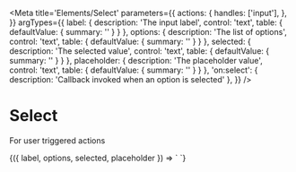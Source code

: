
<Meta
  title='Elements/Select'
  parameters={{
    actions: {
      handles: ['input'],
    },
  }}
  argTypes={{
    label: {
      description: 'The input label',
      control: 'text',
      table: { defaultValue: { summary: '' } }
    },
    options: {
      description: 'The list of options',
      control: 'text',
      table: { defaultValue: { summary: '' } }
    },
    selected: {
      description: 'The selected value',
      control: 'text',
      table: { defaultValue: { summary: '' } }
    },
    placeholder: {
      description: 'The placeholder value',
      control: 'text',
      table: { defaultValue: { summary: '' } }
    },
    'on:select': {
      description: 'Callback invoked when an option is selected'
    },
  }}
/>

# Select

For user triggered actions

<Canvas>
  <Story
    name='Select'
    args={{
      label: 'Your options',
      options: 'Option 1, Option 2, Option 3',
      selected: '',
      placeholder: "Some placeholder..."
    }}
  >
    {({ label, options, selected, placeholder }) => `
      <v-select
        label='${label}'
        options='${options}'
        selected='${selected}'
        placeholder='${placeholder}'
      />
    `}
  </Story>
</Canvas>
